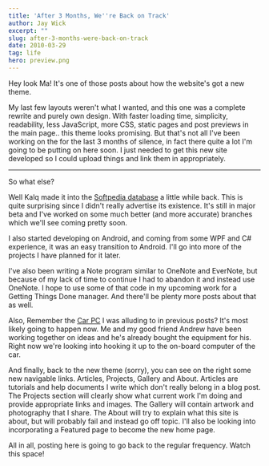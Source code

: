 ```yaml
---
title: 'After 3 Months, We''re Back on Track'
author: Jay Wick
excerpt: ""
slug: after-3-months-were-back-on-track
date: 2010-03-29
tag: life
hero: preview.png
---
```


Hey look Ma! It's one of those posts about how the website's got a new theme.

My last few layouts weren't what I wanted, and this one was a complete rewrite and purely own design. With faster loading time, simplicity, readability, less JavaScript, more CSS, static pages and post previews in the main page.. this theme looks promising. But that's not all I've been working on the for the last 3 months of silence, in fact there quite a lot I'm going to be putting on here soon. I just needed to get this new site developed so I could upload things and link them in appropriately.

****

So what else?

Well Kalq made it into the [Softpedia database](https://www.softpedia.com/progDownload/Kalq-Download-153382.html) a little while back. This is quite surprising since I didn't really advertise its existence. It's still in major beta and I've worked on some much better (and more accurate) branches which we'll see coming pretty soon.

I also started developing on Android, and coming from some WPF and C# experience, it was an easy transition to Android. I'll go into more of the projects I have planned for it later.

I've also been writing a Note program similar to OneNote and EverNote, but because of my lack of time to continue I had to abandon it and instead use OneNote. I hope to use some of that code in my upcoming work for a Getting Things Done manager. And there'll be plenty more posts about that as well.

Also, Remember the [Car PC](/blog/97/my-car-insurance-good-until-judgement-day/) I was alluding to in previous posts? It's most likely going to happen now. Me and my good friend Andrew have been working together on ideas and he's already bought the equipment for his. Right now we're looking into hooking it up to the on-board computer of the car.

And finally, back to the new theme (sorry), you can see on the right some new navigable links. Articles, Projects, Gallery and About. Articles are tutorials and help documents I write which don't really belong in a blog post. The Projects section will clearly show what current work I'm doing and provide appropriate links and images. The Gallery will contain artwork and photography that I share. The About will try to explain what this site is about, but will probably fail and instead go off topic. I'll also be looking into incorporating a Featured page to become the new home page.

All in all, posting here is going to go back to the regular frequency. Watch this space!
